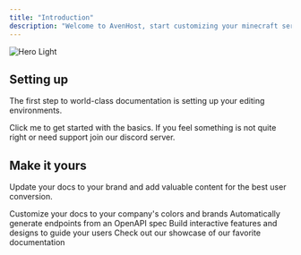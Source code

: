 ```yaml
---
title: "Introduction"
description: "Welcome to AvenHost, start customizing your minecraft server with AvenHosting"
---
```


<img
  className="block dark:hidden"
  src="/images/hero-light.png"
  alt="Hero Light"
/>

## Setting up

The first step to world-class documentation is setting up your editing environments.

<CardGroup cols={2}>
  <Card title="Get Started" icon="pen-to-square" href="/quickstart">
    Click me to get started with the basics.
  </Card>
  <Card title="Need help? Join our discord" icon="image" href="https://discord.gg/g463C8XK7b">
    If you feel something is not quite right or need support join our discord server.
  </Card>
</CardGroup>

## Make it yours

Update your docs to your brand and add valuable content for the best user conversion.

<CardGroup cols={2}>
  <Card title="Customize Style" icon="palette" href="https://mintlify.com/docs/settings/global">
    Customize your docs to your company's colors and brands
  </Card>
  <Card title="Reference APIs" icon="code" href="https://mintlify.com/docs/api-playground/openapi">
    Automatically generate endpoints from an OpenAPI spec
  </Card>
  <Card title="Add Components" icon="screwdriver-wrench" href="https://mintlify.com/docs/content/components/accordions">
    Build interactive features and designs to guide your users
  </Card>
  <Card title="Get Inspiration" icon="stars" href="https://mintlify.com/customers">
    Check out our showcase of our favorite documentation
  </Card>
</CardGroup>